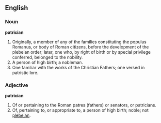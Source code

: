 ==English==

===Noun===

'''patrician'''

#Originally, a member of any of the families constituting the populus Romanus, or body of Roman citizens, before the development of the plebeian order; later, one who, by right of birth or by special privilege conferred, belonged to the nobility.
#A person of high birth; a nobleman.
#One familiar with the works of the Christian Fathers; one versed in patristic lore.

===Adjective===

'''patrician'''

#Of or pertaining to the Roman patres (fathers) or senators, or patricians.
#Of, pertaining to, or appropriate to, a person of high birth; noble; not [[plebeian]].
